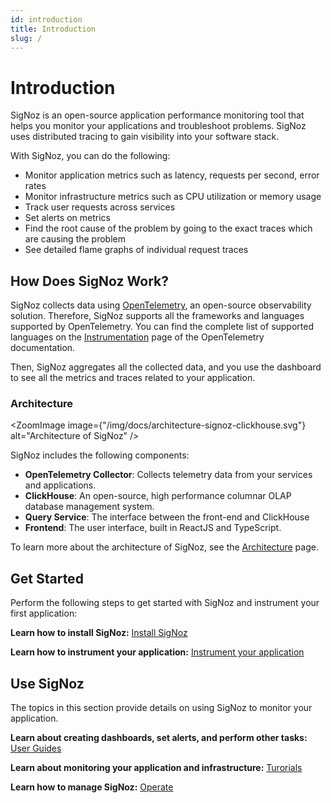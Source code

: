 ```yaml
---
id: introduction
title: Introduction
slug: /
---
```


# Introduction

SigNoz is an open-source application performance monitoring tool that helps you monitor your applications and troubleshoot problems. SigNoz uses distributed tracing to gain visibility into your software stack.

With SigNoz, you can do the following:

- Monitor application metrics such as latency, requests per second, error rates
- Monitor infrastructure metrics such as CPU utilization or memory usage
- Track user requests across services
- Set alerts on metrics
- Find the root cause of the problem by going to the exact traces which are causing the problem
- See detailed flame graphs of individual request traces


## How Does SigNoz Work?

SigNoz collects data using [OpenTelemetry](https://opentelemetry.io/), an open-source observability solution. Therefore, SigNoz supports all the frameworks and languages supported by OpenTelemetry. You can find the complete list of supported languages on the [Instrumentation](https://opentelemetry.io/docs/instrumentation/) page of the OpenTelemetry documentation.

Then, SigNoz aggregates all the collected data, and you use the dashboard to see all the metrics and traces related to your application.

### Architecture

<ZoomImage
  image={"/img/docs/architecture-signoz-clickhouse.svg"}
  alt="Architecture of SigNoz"
/>


SigNoz includes the following components:
- **OpenTelemetry Collector**: Collects telemetry data from your services and applications.
- **ClickHouse**: An open-source, high performance columnar OLAP database management system. 
- **Query Service**: The interface between the front-end and ClickHouse
- **Frontend**: The user interface, built in ReactJS and TypeScript.

To learn more about the architecture of SigNoz, see the [Architecture](https://signoz.io/docs/architecture/) page.

## Get Started

Perform the following steps to get started with SigNoz and instrument your first application:

**Learn how to install SigNoz:** [Install SigNoz](https://signoz.io/docs/install/)

**Learn how to instrument your application:** [Instrument your application](https://signoz.io/docs/instrumentation/overview/)

## Use SigNoz

The topics in this section provide details on using SigNoz to monitor your application.

**Learn about creating dashboards, set alerts, and perform other tasks:** [User Guides](https://signoz.io/docs/userguide/overview/)

**Learn about monitoring your application and infrastructure:** [Turorials](https://signoz.io/docs/tutorials/)

**Learn how to manage SigNoz:** [Operate](https://signoz.io/docs/operate/)

